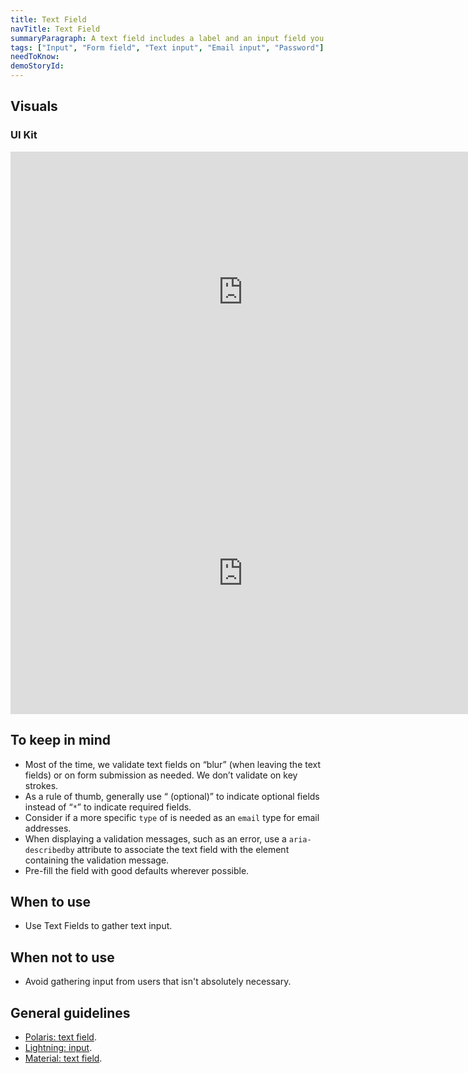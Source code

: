 ```yaml
---
title: Text Field
navTitle: Text Field
summaryParagraph: A text field includes a label and an input field you can type text into.
tags: ["Input", "Form field", "Text input", "Email input", "Password"]
needToKnow:
demoStoryId: 
---
```


## Visuals

### UI Kit

<iframe style="border: none;" width="744" height="450" src="https://www.figma.com/embed?embed_host=share&url=https%3A%2F%2Fwww.figma.com%2Ffile%2Fe3TyAOZKfLg9cA01Iy1Mgm%2FKaizen-Site-embed%3Fnode-id%3D205%253A11577" allowfullscreen></iframe>

<iframe style="border: none;" width="744" height="450" src="https://www.figma.com/embed?embed_host=share&url=https%3A%2F%2Fwww.figma.com%2Ffile%2Fe3TyAOZKfLg9cA01Iy1Mgm%2FKaizen-Site-embed%3Fnode-id%3D205%253A12677" allowfullscreen></iframe>

## To keep in mind

* Most of the time, we validate text fields on “blur” (when leaving the text fields) or on form submission as needed. We don’t validate on key strokes.
* As a rule of thumb, generally use “ (optional)” to indicate optional fields instead of “`*`” to indicate required fields.
* Consider if a more specific `type` of is needed as an `email` type for email addresses.
* When displaying a validation messages, such as an error, use a `aria-describedby` attribute to associate the text field with the element containing the validation message.
* Pre-fill the field with good defaults wherever possible.

## When to use

* Use Text Fields to gather text input.

## When not to use

* Avoid gathering input from users that isn't absolutely necessary.

## General guidelines

- [Polaris: text field](https://polaris.shopify.com/components/forms/text-field).
- [Lightning: input](https://www.lightningdesignsystem.com/components/input/).
- [Material: text field](https://material.io/design/components/text-fields.html).

